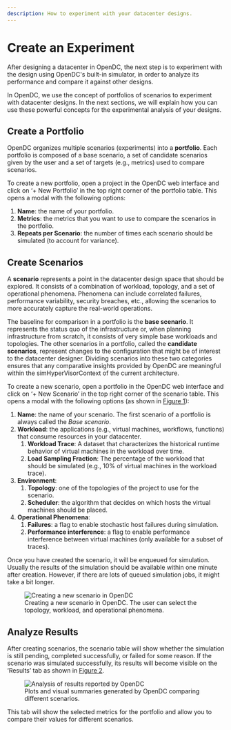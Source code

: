 ```yaml
---
description: How to experiment with your datacenter designs.
---
```


# Create an Experiment

After designing a datacenter in OpenDC, the next step is to experiment with the design using OpenDC's built-in
simulator, in order to analyze its performance and compare it against other designs.

In OpenDC, we use the concept of portfolios of scenarios to experiment with datacenter designs. In the next sections, we
will explain how you can use these powerful concepts for the experimental analysis of your designs.

## Create a Portfolio
OpenDC organizes multiple scenarios (experiments) into a **portfolio**. Each portfolio is composed of a base scenario,
a set of candidate scenarios given by the user and a set of targets (e.g., metrics) used to compare scenarios.

To create a new portfolio, open a project in the OpenDC web interface and click on ‘+ New Portfolio’ in the top right
corner of the portfolio table. This opens a modal with the following options:

1. **Name**: the name of your portfolio.
2. **Metrics**: the metrics that you want to use to compare the scenarios in the portfolio.
3. **Repeats per Scenario**: the number of times each scenario should be simulated (to account for variance).

## Create Scenarios

A **scenario** represents a point in the datacenter design space that should be explored. It consists of a combination
of workload, topology, and a set of operational phenomena. Phenomena can include correlated failures, performance
variability, security breaches, etc., allowing the scenarios to more accurately capture the real-world operations.

The baseline for comparison in a portfolio is the **base scenario**. It represents the status quo of the infrastructure
or, when planning infrastructure from scratch, it consists of very simple base workloads and topologies.
The other scenarios in a portfolio, called the **candidate scenarios**, represent changes to the configuration
that might be of interest to the datacenter designer. Dividing scenarios into these two categories ensures that any
comparative insights provided by OpenDC are meaningful within the simHyperVisorContext of the current architecture.

To create a new scenario, open a portfolio in the OpenDC web interface and click on ‘+ New Scenario’ in the top right
corner of the scenario table. This opens a modal with the following options (as shown in [Figure 1](#explore)):

1. **Name**: the name of your scenario. The first scenario of a portfolio is always called the _Base scenario_.
2. **Workload**: the applications (e.g., virtual machines, workflows, functions) that consume resources in your
                 datacenter.
    1. **Workload Trace**: A dataset that characterizes the historical runtime behavior of virtual machines in the
   workload over time.
    2. **Load Sampling Fraction**: The percentage of the workload that should be simulated (e.g., 10% of virtual
                                   machines in the workload trace).
3. **Environment**:
    1. **Topology**: one of the topologies of the project to use for the scenario.
    2. **Scheduler**: the algorithm that decides on which hosts the virtual machines should be placed.
4. **Operational Phenomena**:
    1. **Failures**: a flag to enable stochastic host failures during simulation.
    2. **Performance interference**: a flag to enable performance interference between virtual machines (only available
                                     for a subset of traces).

Once you have created the scenario, it will be enqueued for simulation. Usually the results of the simulation should be
available within one minute after creation. However, if there are lots of queued simulation jobs, it might take a bit
longer.

<figure className="figure" id="explore">
    <img src={require("@site/src/components/HomepageFeatures/screenshot-explore.png").default} alt="Creating a new scenario in OpenDC" />
    <figcaption>Creating a new scenario in OpenDC. The user can select the topology, workload, and operational phenomena.</figcaption>
</figure>

## Analyze Results

After creating scenarios, the scenario table will show whether the simulation is still pending, completed successfully,
or failed for some reason. If the scenario was simulated successfully, its results will become visible on the ‘Results’
tab as shown in [Figure 2](#analysis).

<figure className="figure" id="analysis">
    <img src={require("@site/src/components/HomepageFeatures/screenshot-results.png").default} alt="Analysis of results reported by OpenDC" />
    <figcaption>Plots and visual summaries generated by OpenDC comparing different scenarios.</figcaption>
</figure>

This tab will show the selected metrics for the portfolio and allow you to compare their values for different scenarios.
